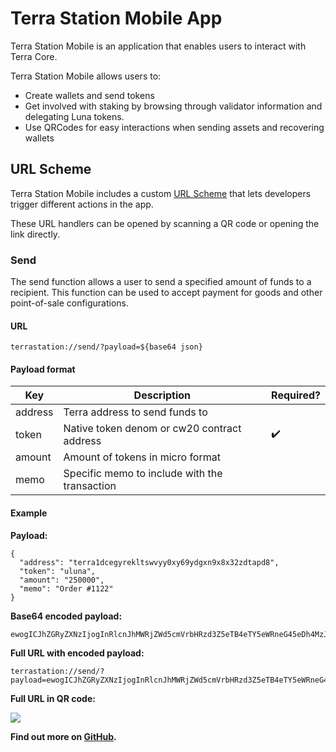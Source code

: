 # Terra Station Mobile App

Terra Station Mobile is an application that enables users to interact with Terra Core.

Terra Station Mobile allows users to:

- Create wallets and send tokens
- Get involved with staking by browsing through validator information and delegating Luna tokens.
- Use QRCodes for easy interactions when sending assets and recovering wallets

## URL Scheme

Terra Station Mobile includes a custom [URL Scheme](https://developer.apple.com/documentation/xcode/defining-a-custom-url-scheme-for-your-app) that lets developers trigger different actions in the app.

These URL handlers can be opened by scanning a QR code or opening the link directly.

### Send

The send function allows a user to send a specified amount of funds to a recipient. This function can be used to accept payment for goods and other point-of-sale configurations.

#### URL

```
terrastation://send/?payload=${base64 json}
```

#### Payload format

| Key     | Description                                   | Required? |
| ------- | --------------------------------------------- | --------- |
| address | Terra address to send funds to                |           |
| token   | Native token denom or cw20 contract address   | ✔️        |
| amount  | Amount of tokens in micro format              |           |
| memo    | Specific memo to include with the transaction |           |

#### Example

**Payload:**

```
{
  "address": "terra1dcegyrekltswvyy0xy69ydgxn9x8x32zdtapd8",
  "token": "uluna",
  "amount": "250000",
  "memo": "Order #1122"
}
```

**Base64 encoded payload:**

```
ewogICJhZGRyZXNzIjogInRlcnJhMWRjZWd5cmVrbHRzd3Z5eTB4eTY5eWRneG45eDh4MzJ6ZHRhcGQ4IiwKICAidG9rZW4iOiAidXVzZCIsCiAgImFtb3VudCI6ICIyNTAwMDAiLAogICJtZW1vIjogIk9yZGVyICMxMTIyIgp9
```

**Full URL with encoded payload:**

```
terrastation://send/?payload=ewogICJhZGRyZXNzIjogInRlcnJhMWRjZWd5cmVrbHRzd3Z5eTB4eTY5eWRneG45eDh4MzJ6ZHRhcGQ4IiwKICAidG9rZW4iOiAidXVzZCIsCiAgImFtb3VudCI6ICIyNTAwMDAiLAogICJtZW1vIjogIk9yZGVyICMxMTIyIgp9
```

**Full URL in QR code:**

<img className="readme-img-sm" src="/img/send_qrcode.png" />

**Find out more on [GitHub](https://github.com/terra-money/station-mobile/#app-scheme).**
